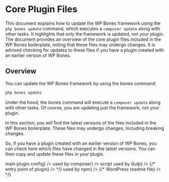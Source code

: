 
# Core Plugin Files

This document explains how to update the WP Bones framework using the `php bones update` command, which executes a `composer update` along with other tasks. It highlights that only the framework is updated, not your plugin. The document provides an overview of the core plugin files included in the WP Bones boilerplate, noting that these files may undergo changes. It is advised checking for updates to these files if you have a plugin created with an earlier version of WP Bones.

## Overview

You can update the WP Bones framework by using the bones command:
  
```bash copy
php bones update
```

Under the hood, the bones command will execute a `composer update` along with other tasks.
Of course, you are updating just the framework, not your plugin.

In this section, you will find the latest versions of the files included in the WP Bones boilerplate. These files may undergo changes, including breaking changes.

So, if you have a plugin created with an earlier version of WP Bones, you can check here which files have changed in the latest versions. You can then copy and update these files in your plugin.

<FileTree>
  <FileTree.Folder name="myPlugin" defaultOpen>
    <FileTree.Folder name="config" defaultOpen>
      <FileTree.File label={<FileTreeLabel type="file" href="./config/plugin" name="plugin.php" color="yellow">main plugin config</FileTreeLabel>} />
    </FileTree.Folder>
    <FileTree.File label={<FileTreeLabel type="file" href="./composer-json" name="composer.json" color="yellow">used by composer</FileTreeLabel>} />
    <FileTree.File label={<FileTreeLabel type="file" href="./gulpfile-js" name="gulpfile.js">script used by Gulp</FileTreeLabel>} />
    {/* <FileTree.File label={<FileTreeLabel type="file" name="{your-plugin-name}.php">entry point of plugin</FileTreeLabel>} /> */}
    <FileTree.File label={<FileTreeLabel type="file" href="./package-json" name="package.json">used by npm</FileTreeLabel>} />
    {/* <FileTree.File label={<FileTreeLabel type="file" name="readme.txt">WordPress readme file</FileTreeLabel>} /> */}
  </FileTree.Folder>
</FileTree>